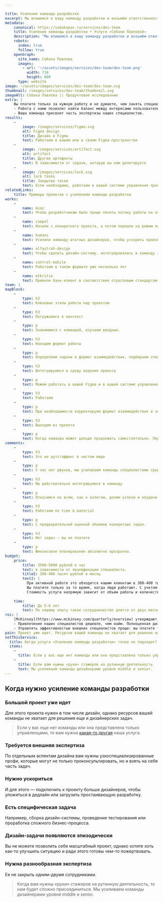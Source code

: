 ```yaml
---

title: Усиление команды разработки
excerpt: Мы впишемся в вашу команду разработки и возьмём ответственность за дизайн-задачи в проекте. Частично или полностью, от больших до крохотных.
metadata:
    canonical: https://sobakapav.ru/services/dev-team
    title: Усиление команды разработки • Услуги «Собаки Павловой»
    description: "Мы впишемся в вашу команду разработки и возьмём ответственность за дизайн-задачи в проекте. Частично или полностью, от больших до крохотных."
    robots:
      index: true
      follow: true
    openGraph:
      site_name: Собака Павлова
      images:
        - url: '~/assets/images/services/dev-team/dev-team.png'
          width: 716
          height: 600
      type: website
image: ~/assets/images/services/dev-team/dev-team.svg
thumbnail: /images/services/dev-team/thumbnail.svg
imageAlt: Собака Павлова || Продуктовое исследование
extra: | 
    Вы платите только за нужную работу и не думаете, чем занять специалистов, когда у них нет задач
    - Работа с нами позволит найти баланс между интересами пользователей и бизнеса.
    - Ваша команда присвоит часть экспертизы наших специалистов. 
results:
    -
        image: /images/services/figma.svg
        alt: Figma design
        title: Дизайн в Figma
        text: Работаем в вашем или в своем Figma-пространстве
    -
        image: /images/services/artifact.svg
        alt: artifact
        title: Другие артефакты
        text: В зависимости от задачи, которую вы нам делегируете
    -
        image: /images/services/lock.svg
        alt: lock tasks
        title: Закрытые таски
        text: Если необходимо, работаем в вашей системе управления проектом
relatedLinks:
    title: Примеры проектов с усилением команды разработки
works:
    -
        name: miaz
        text: Чтобы разработчикам было проще понять логику работы по нашим картинкам и снять с клиента боль объяснений, описали поведение системы в подробной технической записке.
    -
        name: compel
        text: Начали с конкретного проекта, а потом перешли на режим постоянного присутствия в команде.
    -
        name: humans
        text: Усилили команду штатных дизайнеров, чтобы ускорить производство дизайна.   
    -
        name: alfastrah-design
        text: Чтобы сделать дизайн-систему, интегрировались в команду заказчика.
    -
        name: control-mobile
        text: Работаем в таком формате уже несколько лет    
    -
        name: otkritie
        text: Привели банк-клиент в соответствие отраслевым стандартом, усилив экспертизу штатной команды UX-специалистов 
team: 1        
mapBlock:
    -
        type: h2
        text: Ключевые этапы работы над проектом
    -
        type: h3
        text: Погружаемся в контекст
    -
        type: p
        text: Знакомимся с командой, изучаем вводные.
    -
        type: h3
        text: Находим формат работы
    -
        type: p
        text: Определяем задачи и формат взаимодействия, подбираем специалистов. 
    -
        type: h3
        text: Интегрируемся в среду ведения проекта
    -
        type: p
        text: Можем работать в вашей Figma и в вашей системе управления проектом.
    -
        type: h3
        text: Работаем
    -
        type: p
        text: При необходимости корректируем формат взаимодействия и зону ответственности.
    -
        type: h3
        text: Выходим из проекта
    -
        type: p
        text: Когда команда может дальше продолжать самостоятельно. Передаем все наработки.
comments:
    -
        type: h3
        text: Это не аутстаффинг в чистом виде
    -
        type: p
        text: У нас нет джунов, мы усиливаем команды специалистами среднего и высокого уровня.
    -
        type: h3
        text: Мы действительно интегрируемся в команду
    -
        type: p
        text: Относимся ко всем, как к колегам, делим успехи и неудачи. Если вам нужен более формализованное взаимодействие с подрядчиками, то этот формат не подойдет, но мы можем предложить продуктовый дизайн.
    -
        type: h3
        text: Работаем по time & material 
    -
        type: p
        text: С предварительной оценкой объемов конкретных задач.
    -
        type: h3
        text: Нет задач — вы не платите
    -
        type: p
        text: Финансовое планирование абсолютно прозрачно.
budget:
    price:
        title: 3500-5000 рублей в час
        text: в зависимости от квалификации специалиста.
        title2: 300-400 тысяч рублей в месяц
        text2: |
          При активной работе это обходится нашим клиентам в 300-400 тысяч рублей в месяц за команду из 2-3 человек. 
          Вы платите только за то время, когда люди работают. С учетом всех затрат 2-3 штатных специалиста такого уровня обходятся заметно дороже.              
          Стоимость услуги напрямую зависит от объем работы и количества необходимых специалистов.
       
    time:
        title: До 5-6 лет
        text: По нашему опыту такое сотрудничество длится от двух месяцев до 5-6 лет.
roi: | 
    [McKinsey](https://www.mckinsey.com/quarterly/overview) утверждают, что инвестиции в дизайн в целом позволяют компаниям [добиться существенного эффекта](https://www.mckinsey.com/capabilities/mckinsey-design/our-insights/the-business-value-of-design). В случае с усилением команды выгоды легко посчитать, а затраты просто контролировать.
    - Привлечение наших специалистов дешевле, чем найм. Полноценная дизайн-команда — это минимум 3-4 человека разной квалификации со всем набором дополнительных издержек: налоги, стоимость найма, отпусков, больничных, оборудования, лицензий, простоя, увольнения.
    - Управлять эффективностью внешних специалистов проще: вы платите только за нужную работу и не думаете про то, чем занять специалистов, когда у них нет задач. Это позволяет сфокусироваться на проекте, а не на загрузке людей.
pain: Проект уже идет. Ресурсов вашей команды не хватает для решения еще и дизайнерских задач, нужна внешняя экспертиза.
notThisService:
  title: Когда услуга «Усиление команды разработки» точно не подходит?
  items:
    -
      title: Если у вас еще нет команды или она представлена только управленцами
    -
      title: Если вам нужны «руки» стажеров на рутинную деятельность 
      text: Мы усиливаем команды дизайнерами уровня middle и senior.
---
```


## Когда нужно усиление команды разработки

### Большой проект уже идет

Для этого проекта нужен в том числе дизайн, однако ресурсов вашей команды не хватает для решения еще и дизайнерских задач.

> Если у вас еще нет команды или она представлена только управленцами, то вам нужна [какая-то другая](/services) наша услуга.

### Требуется внешняя экспертиза

По отдельным аспектам дизайна вам нужны узкоспециализированные профи, которые могут не только проконсультировать, но и взять на себя часть задач. 

### Нужно ускориться

И для этого — подключить к проекту больше дизайнеров, чтобы уложиться в дедлайн или загрузить простаивающую разработку.

### Есть специфическая задача

Например, сборка дизайн-системы, проведение тестирования или проработка сложного бизнес-процесса.

### Дизайн-задачи появляются эпизодически

Вы не можете позволить себе масштабный проект, однако хотите хоть как-то улучшить ситуацию и ради этого готовы чем-то пожертвовать.

### Нужна разнообразная экспертиза

Ее не закрыть одним-двумя сотрудниками.

> Когда вам нужны «руки» стажеров на рутинную деятельность, то нам будет сложно присоединиться. Мы усиливаем команды дизайнерами уровня middle и senior.
